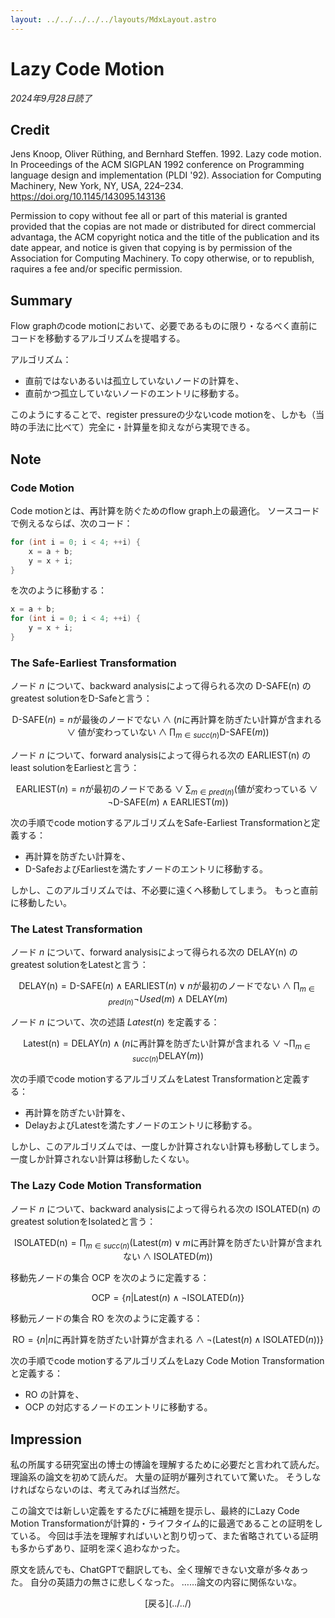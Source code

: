 ```yaml
---
layout: ../../../../../layouts/MdxLayout.astro
---
```


# Lazy Code Motion

_2024年9月28日読了_



## Credit

Jens Knoop, Oliver Rüthing, and Bernhard Steffen. 1992. Lazy code motion. In Proceedings of the ACM SIGPLAN 1992 conference on Programming language design and implementation (PLDI '92). Association for Computing Machinery, New York, NY, USA, 224–234. https://doi.org/10.1145/143095.143136

Permission to copy without fee all or part of this material is granted provided that the copias are not made or distributed for direct commercial advantaga, the ACM copyright notica and the title of the publication and its date appear, and notice is given that copying is by permission of the Association for Computing Machinery. To copy otherwise, or to republish, raquires a fee and/or specific permission.



## Summary

Flow graphのcode motionにおいて、必要であるものに限り・なるべく直前にコードを移動するアルゴリズムを提唱する。

アルゴリズム：

- 直前ではないあるいは孤立していないノードの計算を、
- 直前かつ孤立していないノードのエントリに移動する。

このようにすることで、register pressureの少ないcode motionを、しかも（当時の手法に比べて）完全に・計算量を抑えながら実現できる。

## Note

### Code Motion

Code motionとは、再計算を防ぐためのflow graph上の最適化。
ソースコードで例えるならば、次のコード：

```c
for (int i = 0; i < 4; ++i) {
    x = a + b;
    y = x + i;
}
```

を次のように移動する：

```c
x = a + b;
for (int i = 0; i < 4; ++i) {
    y = x + i;
}
```

### The Safe-Earliest Transformation

ノード $n$ について、backward analysisによって得られる次の $\text{D-SAFE(n)}$ のgreatest solutionをD-Safeと言う：

$$ \text{D-SAFE}(n) = n \text{が最後のノードでない} \land ( n \text{に再計算を防ぎたい計算が含まれる} \lor \text{値が変わっていない} \land \prod_{m \in succ(n)} \text{D-SAFE}(m) ) $$

ノード $n$ について、forward analysisによって得られる次の $\text{EARLIEST(n)}$ のleast solutionをEarliestと言う：

$$ \text{EARLIEST}(n) = n \text{が最初のノードである} \lor \sum_{m \in pred(n)} ( \text{値が変わっている} \lor \lnot \text{D-SAFE}(m) \land \text{EARLIEST}(m) ) $$

次の手順でcode motionするアルゴリズムをSafe-Earliest Transformationと定義する：

- 再計算を防ぎたい計算を、
- D-SafeおよびEarliestを満たすノードのエントリに移動する。

しかし、このアルゴリズムでは、不必要に遠くへ移動してしまう。
もっと直前に移動したい。

### The Latest Transformation

ノード $n$ について、forward analysisによって得られる次の $\text{DELAY(n)}$ のgreatest solutionをLatestと言う：

$$ \text{DELAY(n)} = \text{D-SAFE}(n) \land \text{EARLIEST}(n) \lor n \text{が最初のノードでない} \land \prod_{m \in pred(n)} \lnot Used(m) \land \text{DELAY}(m) $$

ノード $n$ について、次の述語 $Latest(n)$ を定義する：

$$ \text{Latest(n)} = \text{DELAY}(n) \land ( n \text{に再計算を防ぎたい計算が含まれる} \lor \lnot \prod_{m \in succ(n)} \text{DELAY}(m) ) $$

次の手順でcode motionするアルゴリズムをLatest Transformationと定義する：

- 再計算を防ぎたい計算を、
- DelayおよびLatestを満たすノードのエントリに移動する。

しかし、このアルゴリズムでは、一度しか計算されない計算も移動してしまう。
一度しか計算されない計算は移動したくない。

### The Lazy Code Motion Transformation

ノード $n$ について、backward analysisによって得られる次の $\text{ISOLATED(n)}$ のgreatest solutionをIsolatedと言う：

$$ \text{ISOLATED(n)} = \prod_{m \in succ(n)} ( \text{Latest}(m) \lor m \text{に再計算を防ぎたい計算が含まれない} \land \text{ISOLATED}(m) ) $$

移動先ノードの集合 $\text{OCP}$ を次のように定義する：

$$ \text{OCP} = \lbrace n | \text{Latest}(n) \land \lnot \text{ISOLATED}(n) \rbrace $$

移動元ノードの集合 $\text{RO}$ を次のように定義する：

$$ \text{RO} = \lbrace n | n \text{に再計算を防ぎたい計算が含まれる} \land \lnot ( \text{Latest}(n) \land \text{ISOLATED}(n) ) \rbrace $$ 

次の手順でcode motionするアルゴリズムをLazy Code Motion Transformationと定義する：

- $\text{RO}$ の計算を、
- $\text{OCP}$ の対応するノードのエントリに移動する。



## Impression

私の所属する研究室出の博士の博論を理解するために必要だと言われて読んだ。
理論系の論文を初めて読んだ。
大量の証明が羅列されていて驚いた。
そうしなければならないのは、考えてみれば当然だ。

この論文では新しい定義をするたびに補題を提示し、最終的にLazy Code Motion Transformationが計算的・ライフタイム的に最適であることの証明をしている。
今回は手法を理解すればいいと割り切って、また省略されている証明も多からずあり、証明を深く追わなかった。

原文を読んでも、ChatGPTで翻訳しても、全く理解できない文章が多々あった。
自分の英語力の無さに悲しくなった。
……論文の内容に関係ないな。



<div style="text-align: center">
    [戻る](../../)
</div>
